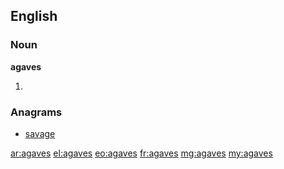 ==English==

===Noun===
'''agaves'''

# {{plural of|agave}}

===Anagrams===
* [[savage#English|savage]]

[[ar:agaves]]
[[el:agaves]]
[[eo:agaves]]
[[fr:agaves]]
[[mg:agaves]]
[[my:agaves]]